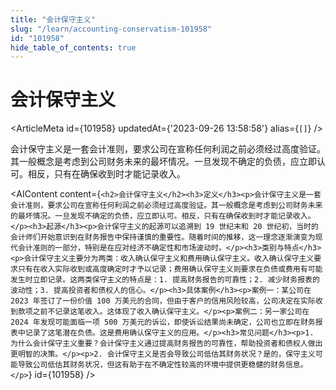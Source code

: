 ```yaml
---
title: "会计保守主义"
slug: "/learn/accounting-conservatism-101958"
id: "101958"
hide_table_of_contents: true
---
```



# 会计保守主义

<ArticleMeta id={101958} updatedAt={'2023-09-26 13:58:58'} alias={`[]`} />
<div className='border-solid border-b border-t-0 my-4 border-[var(--ifm-color-gray-300)]' />

会计保守主义是一套会计准则，要求公司在宣称任何利润之前必须经过高度验证。其一般概念是考虑到公司财务未来的最坏情况。一旦发现不确定的负债，应立即认可。相反，只有在确保收到时才能记录收入。

<AIContent content={`<h2>会计保守主义</h2><h3>定义</h3><p>会计保守主义是一套会计准则，要求公司在宣称任何利润之前必须经过高度验证。其一般概念是考虑到公司财务未来的最坏情况。一旦发现不确定的负债，应立即认可。相反，只有在确保收到时才能记录收入。</p><h3>起源</h3><p>会计保守主义的起源可以追溯到 19 世纪末和 20 世纪初，当时的会计师们开始意识到在财务报告中保持谨慎的重要性。随着时间的推移，这一理念逐渐演变为现代会计准则的一部分，特别是在应对经济不确定性和市场波动时。</p><h3>类别与特点</h3><p>会计保守主义主要分为两类：收入确认保守主义和费用确认保守主义。收入确认保守主义要求只有在收入实际收到或高度确定时才予以记录；费用确认保守主义则要求在负债或费用有可能发生时立即记录。这两类保守主义的特点是：1. 提高财务报告的可靠性；2. 减少财务报表的波动性；3. 提高投资者和债权人的信心。</p><h3>具体案例</h3><p>案例一：某公司在 2023 年签订了一份价值 100 万美元的合同，但由于客户的信用风险较高，公司决定在实际收到款项之前不记录这笔收入。这体现了收入确认保守主义。</p><p>案例二：另一家公司在 2024 年发现可能面临一项 500 万美元的诉讼，即使诉讼结果尚未确定，公司也立即在财务报表中记录了这笔潜在负债。这是费用确认保守主义的应用。</p><h3>常见问题</h3><p>1. 为什么会计保守主义重要？会计保守主义通过提高财务报告的可靠性，帮助投资者和债权人做出更明智的决策。</p><p>2. 会计保守主义是否会导致公司低估其财务状况？是的，保守主义可能导致公司低估其财务状况，但这有助于在不确定性较高的环境中提供更稳健的财务信息。</p>`} id={101958} />
